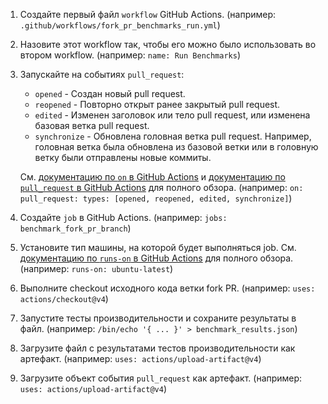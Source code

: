 
<PullRequestsForkRunCode />

1. Создайте первый файл `workflow` GitHub Actions.
   (например: `.github/workflows/fork_pr_benchmarks_run.yml`)
2. Назовите этот workflow так, чтобы его можно было использовать во втором workflow.
   (например: `name: Run Benchmarks`)
3. Запускайте на событиях `pull_request`:
    - `opened` - Создан новый pull request.
    - `reopened` - Повторно открыт ранее закрытый pull request.
    - `edited` - Изменен заголовок или тело pull request, или изменена базовая ветка pull request.
    - `synchronize` - Обновлена головная ветка pull request.
      Например, головная ветка была обновлена из базовой ветки или в головную ветку были отправлены новые коммиты.

   См. [документацию по `on` в GitHub Actions][github actions on]
   и [документацию по `pull_request` в GitHub Actions][github action pull_request] для полного обзора.
   (например: `on: pull_request: types: [opened, reopened, edited, synchronize]`)
4. Создайте `job` в GitHub Actions.
   (например: `jobs: benchmark_fork_pr_branch`)
5. Установите тип машины, на которой будет выполняться job.
   См. [документацию по `runs-on` в GitHub Actions][github actions runs-on]
   для полного обзора.
   (например: `runs-on: ubuntu-latest`)
6. Выполните checkout исходного кода ветки fork PR.
   (например: `uses: actions/checkout@v4`)
7. Запустите тесты производительности и сохраните результаты в файл.
   (например: `/bin/echo '{ ... }' > benchmark_results.json`)
8. Загрузите файл с результатами тестов производительности как артефакт.
   (например: `uses: actions/upload-artifact@v4`)
9. Загрузите объект события `pull_request` как артефакт.
  (например: `uses: actions/upload-artifact@v4`)

[github actions on]: https://docs.github.com/en/actions/using-workflows/workflow-syntax-for-github-actions#on
[github action pull_request]: https://docs.github.com/en/webhooks/webhook-events-and-payloads#pull_request
[github actions runs-on]: https://docs.github.com/en/actions/using-workflows/workflow-syntax-for-github-actions#jobsjob_idruns-on